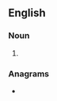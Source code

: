 ==English==

===Noun===
{{head|en|noun plural form}}

# {{plural of|dso|lang=en}}

===Anagrams===
* {{anagrams|en|a=doss|Doss|SDOs|doss|sods}}